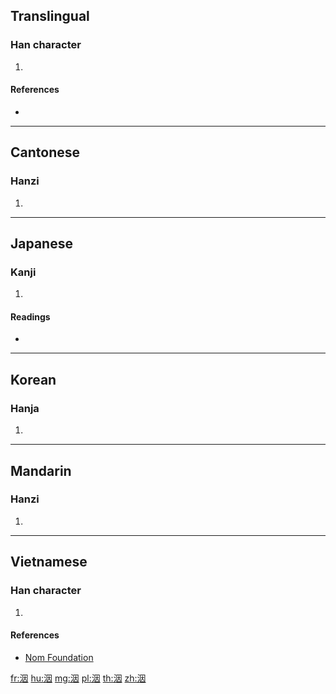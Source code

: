 {{character info/new}}
==Translingual==

===Han character===
{{Han char|rn=85|rad=水|as=06|sn=9|four=36100|canj=EWK|ids=⿰氵因}}

# {{defn|Han|sort=水06}}

====References====
* {{Han ref|kx=0619.230|dkj=17358|dj=1014.150|hdz=31607.050|uh=6D07|ud=27911|bh=CFA7|bd=53159}}

----

==Cantonese==

===Hanzi===
{{yue-hanzi|jyut=jan1|y=yan1}}

# {{defn|lang=yue|sort=水06}}

----

==Japanese==

===Kanji===
{{ja-kanji|grade=|rs=水06}}

# {{defn|lang=ja|sort=水06}}

====Readings====
* {{ja-readings|on=[[いん]] (in), [[えつ]] (etsu), [[えち]] (echi)|kun=[[しずむ]] (shizumu)}}

----

==Korean==

===Hanja===
{{ko-hanja|hangeul=인|eumhun=|rv=in|mr=in|y=in}}

# {{defn|lang=ko|sort=水06}}

----

==Mandarin==

===Hanzi===
{{cmn-hanzi|pin=[[yīn]] ([[yin1]])|wg=yin<sup>1</sup>}}

# {{defn|lang=cmn|sort=水06}}

----

==Vietnamese==

===Han character===
{{vi-readings|rs=水06| hanviet = nhân}}

# {{defn|lang=vi|sort=水06}}

====References====
*[http://nomfoundation.org/common/nom_details.php?codepoint=6d07 Nom Foundation]

[[fr:洇]]
[[hu:洇]]
[[mg:洇]]
[[pl:洇]]
[[th:洇]]
[[zh:洇]]
